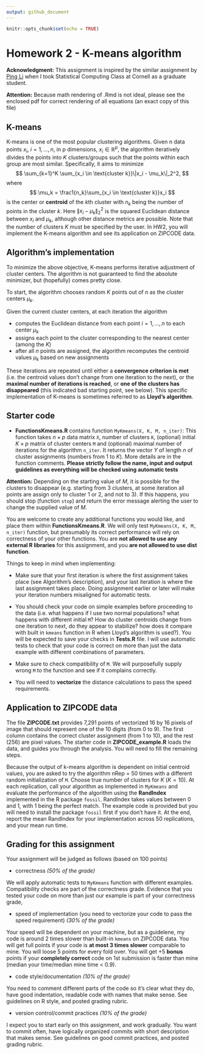 ```yaml
---
output: github_document
---
```


```r
knitr::opts_chunk$set(echo = TRUE)
```

# Homework 2 - K-means algorithm

**Acknowledgment:** This assignment is inspired by the similar assignment by [Ping Li](http://www.stat.rutgers.edu/home/pingli/) when I took Statistical Computing Class at Cornell as a graduate student.

**Attention:** Because math rendering of .Rmd is not ideal, please see the enclosed pdf for correct rendering of all equations (an exact copy of this file)

## K-means

K-means is one of the most popular clustering algorithms. Given n data points $x_i$, $i=1,\dots, n$, in p dimensions, $x_i\in \mathbb{R}^p$, the algorithm iteratively divides the points into $K$ clusters/groups such that the points within each group are most similar. Specifically, it aims to minimize
$$
\sum_{k=1}^K \sum_{x_i \in \text{cluster k}}\|x_i - \mu_k\|_2^2,
$$
where 
$$
\mu_k = \frac1{n_k}\sum_{x_i \in \text{cluster k}}x_i
$$
is the center or **centroid** of the $k$th cluster with $n_k$ being the number of points in the cluster $k$. Here $\|x_i - \mu_k\|_2^2$ is the squared Euclidean distance between $x_i$ and $\mu_k$, although other distance metrics are possible. Note that the number of clusters $K$ must be specified by the user. In HW2, you will implement the K-means algorithm and see its application on ZIPCODE data.

## Algorithm's implementation

To minimize the above objective, K-means performs iterative adjustment of cluster centers. The algorithm is not guaranteed to find the absolute minimizer, but (hopefully) comes pretty close.

To start, the algorithm chooses random $K$ points out of $n$ as the cluster centers $\mu_k$.

Given the current cluster centers, at each iteration the algorithm 
  
  * computes the Euclidean distance from each point $i=1,\dots, n$ to each center $\mu_k$
  * assigns each point to the cluster corresponding to the nearest center (among the $K$) 
  * after all $n$ points are assigned, the algorithm recomputes the centroid values $\mu_k$ based on new assignments
  
These iterations are repeated until either a **convergence criterion is met** (i.e. the centroid values don't change from one iteration to the next), or the **maximal number of iterations is reached**, or **one of the clusters has disappeared** (this indicated bad starting point, see below).  This specific implementation of K-means is sometimes referred to as **Lloyd's algorithm**.



## Starter code

*  **FunctionsKmeans.R** contains function `MyKmeans(X, K, M, n_iter)`: This function takes $n \times p$ data matrix `X`, number of clusters `K`, (optional) initial $K \times p$ matrix of cluster centers `M` and (optional) maximal number of iterations for the algorithm `n_iter`. It returns the vector $Y$ of length $n$ of cluster assignments (numbers from $1$ to $K$). More details are in the function comments. **Please strictly follow the name, input and output guidelines as everything will be checked using automatic tests**

**Attention:** Depending on the starting value of $M$, it is possible for the clusters to disappear (e.g. starting from 3 clusters, at some iteration all points are assign only to cluster 1 or 2, and not to 3). If this happens, you should stop (function `stop`) and return the error message alerting the user to change the supplied value of $M$.

You are welcome to create any additional functions you would like, and place them within **FunctionsKmeans.R**. We will only test `MyKmeans(X, K, M, n_iter)` function, but presumably its correct performance will rely on correctness of your other functions. You are **not allowed to use any external R libraries** for this assignment, and you **are not allowed to use dist function**.

Things to keep in mind when implementing:

  * Make sure that your first iteration is where the first assignment takes place (see Algorithm's description), and your last iteration is where the last assignment takes place. Doing assignment earlier or later will make your iteration numbers misaligned for automatic tests.
  
  * You should check your code on simple examples before proceeding to the data (i.e. what happens if I use two normal populations? what happens with different initial `M`? How do cluster centroids change from one iteration to next, do they appear to stabilize? how does it compare with built in `kmeans` function in R when Lloyd's algorithm is used?). You will be expected to save your checks in **Tests.R** file. I will use automatic tests to check that your code is correct on more than just the data example with different combinations of parameters.
  
  * Make sure to check compatibility of `M`. We will purposefully supply wrong `M` to the function and see if it complains correctly.
  
  * You will need to **vectorize** the distance calculations to pass the speed requirements.

  
## Application to ZIPCODE data
  
The file **ZIPCODE.txt** provides 7,291 points of vectorized 16 by 16 pixels of image that should represent one of the 10 digits (from 0 to 9). The first column contains the correct cluster assignment (from 1 to 10), and the rest (256) are pixel values. The starter code in **ZIPCODE_example.R** loads the data, and guides you through the analysis. You will need to fill the remaining steps.

Because the output of k-means algorithm is dependent on initial centroid values, you are asked to try the algorithm nRep = 50 times with a different random initialization of `M`. Choose true number of clusters for $K$ ($K=10$). At each replication, call your algorithm as implemented in `MyKmeans` and evaluate the performance of the algorithm using the **RandIndex** implemented in the R package `fossil`. RandIndex takes values between 0 and 1, with 1 being the perfect match. The example code is provided but you will need to install the package `fossil` first if you don't have it. At the end, report the mean RandIndex for your implementation across 50 replications, and your mean run time.


## Grading for this assignment

Your assignment will be judged as follows (based on 100 points)

* correctness _(50% of the grade)_

We will apply automatic tests to `MyKmeans` function with different examples. Compatibility checks are part of the correctness grade. Evidence that you tested your code on more than just our example is part of your correctness grade,

* speed of implementation (you need to vectorize your code to pass the speed requirement) _(30% of the grade)_

Your speed will be dependent on your machine, but as a guidelene, my code is around 2 times slower than built-in `kmeans` on ZIPCODE data. You will get full points if your code is **at most 3 times slower** comparable to mine. You will loose 5 points for every fold over. You will get +5 **bonus** points if your **completely correct** code on 1st submission is faster than mine (median your time/median mine time < 0.9). 

* code style/documentation _(10% of the grade)_

You need to comment different parts of the code so it's clear what they do, have good indentation, readable code with names that make sense. See guidelines on R style, and posted grading rubric.

* version control/commit practices _(10% of the grade)_

 
 I expect you to start early on this assignment, and work gradually. You want to commit often, have logically organized commits with short description that makes sense. See guidelines on good commit practices, and posted grading rubric.
